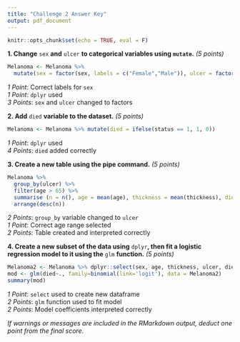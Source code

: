 ```yaml
---
title: "Challenge 2 Answer Key"
output: pdf_document
---
```


```r
knitr::opts_chunk$set(echo = TRUE, eval = F)
```

**1. Change** `sex` **and** `ulcer` **to categorical variables using `mutate`.** *(5 points)*
```r
Melanoma <- Melanoma %>% 
  mutate(sex = factor(sex, labels = c("Female","Male")), ulcer = factor(ulcer))
```
*1 Point*: Correct labels for `sex`  
*1 Point*: `dplyr` used  
*3 Points*: `sex` and `ulcer` changed to factors  

**2. Add** `died` **variable to the dataset.** *(5 points)*
```r
Melanoma <- Melanoma %>% mutate(died = ifelse(status == 1, 1, 0)) 
```
*1 Point*: `dplyr` used    
*4 Points*: `died` added correctly     

**3. Create a new table using the pipe command.** *(5 points)*
```r
Melanoma %>% 
  group_by(ulcer) %>%
  filter(age > 65) %>% 
  summarise (n = n(), age = mean(age), thickness = mean(thickness), died = mean(died)) %>%      
  arrange(desc(n))
```
*2 Points*: `group_by` variable changed to `ulcer`    
*1 Point*: Correct age range selected    
*2 Points*: Table created and interpreted correctly   

**4. Create a new subset of the data using** `dplyr`**, then fit a logistic regression model to it using the** `glm` **function.** *(5 points)*
```r
Melanoma2 <- Melanoma %>% dplyr::select(sex, age, thickness, ulcer, died) 
mod <- glm(died~., family=binomial(link='logit'), data = Melanoma2)
summary(mod)
```
*1 Point*: `select` used to create new dataframe    
*2 Points*: `glm` function used to fit model     
*2 Points*: Model coefficients interpreted correctly     

*If warnings or messages are included in the RMarkdown output, deduct one point from the final score.*